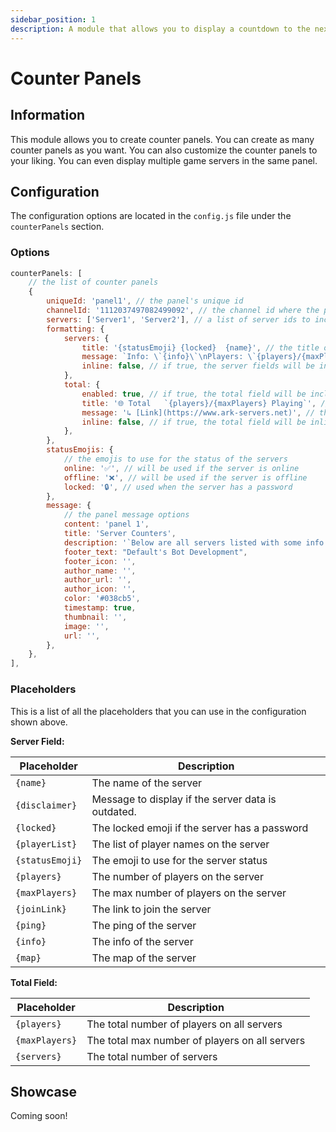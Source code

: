 ```yaml
---
sidebar_position: 1
description: A module that allows you to display a countdown to the next wipe in your server.
---
```



# Counter Panels

## Information

This module allows you to create counter panels. You can create as many counter panels as you want. You can also customize the counter panels to your liking. You can even display multiple game servers in the same panel.

## Configuration

The configuration options are located in the `config.js` file under the `counterPanels` section.

### Options

```js title="config.js → counterPanels"
counterPanels: [
	// the list of counter panels
	{
		uniqueId: 'panel1', // the panel's unique id
		channelId: '1112037497082499092', // the channel id where the panel will be posted
		servers: ['Server1', 'Server2'], // a list of server ids to include in the panel
		formatting: {
			servers: {
				title: '{statusEmoji} {locked}  {name}', // the title of the server fields
				message: `Info: \`{info}\`\nPlayers: \`{players}/{maxPlayers}\`\nMap: \`{map}\`\nConnect: [Join Here]({joinLink})\nPing: \`{ping}\`\n{disclaimer}{playerList}`, // the message of the server fields
				inline: false, // if true, the server fields will be inline
			},
			total: {
				enabled: true, // if true, the total field will be included
				title: '🌐 Total   `{players}/{maxPlayers} Playing`', // the title of the total field
				message: '↳ [Link](https://www.ark-servers.net)', // the message of the total field
				inline: false, // if true, the total field will be inline
			},
		},
		statusEmojis: {
			// the emojis to use for the status of the servers
			online: '✅', // will be used if the server is online
			offline: '❌', // will be used if the server is offline
			locked: '🔒', // used when the server has a password
		},
		message: {
			// the panel message options
			content: 'panel 1',
			title: 'Server Counters',
			description: '`Below are all servers listed with some info:`',
			footer_text: "Default's Bot Development",
			footer_icon: '',
			author_name: '',
			author_url: '',
			author_icon: '',
			color: '#038cb5',
			timestamp: true,
			thumbnail: '',
			image: '',
			url: '',
		},
	},
],
```

### Placeholders

This is a list of all the placeholders that you can use in the configuration shown above.

**Server Field:**

| Placeholder     | Description                                        |
| --------------- | -------------------------------------------------- |
| `{name}`        | The name of the server                             |
| `{disclaimer}`  | Message to display if the server data is outdated. |
| `{locked}`      | The locked emoji if the server has a password      |
| `{playerList}`  | The list of player names on the server             |
| `{statusEmoji}` | The emoji to use for the server status             |
| `{players}`     | The number of players on the server                |
| `{maxPlayers}`  | The max number of players on the server            |
| `{joinLink}`    | The link to join the server                        |
| `{ping}`        | The ping of the server                             |
| `{info}`        | The info of the server                             |
| `{map}`         | The map of the server                              |

**Total Field:**

| Placeholder    | Description                                    |
| -------------- | ---------------------------------------------- |
| `{players}`    | The total number of players on all servers     |
| `{maxPlayers}` | The total max number of players on all servers |
| `{servers}`    | The total number of servers                    |

## Showcase

Coming soon!
